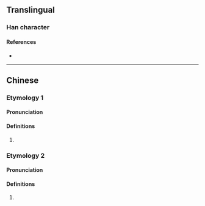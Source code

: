 {{character info}}
==Translingual==

===Han character===
{{Han char|rn=86|rad=火|as=13|sn=17|four=94827|canj=FTWB|ids=⿰火萬}}

====References====
* {{Han ref|kx=0684.280|dkj=19466|hdz=32240.080|uh=71E4|ud=29156|bh=ED60|bd=60768}}

----

==Chinese==
{{zh-forms}}

===Etymology 1===

====Pronunciation====
{{zh-pron
|m=tài
|c=taai3
|mc=y
|oc=y
|ma=
|cat=n
}}

====Definitions====
{{zh-hanzi}}

# {{zh-only|燤焥|[[smoke]]; [[mist]]; [[vapour]]}}

===Etymology 2===

====Pronunciation====
{{zh-pron
|m=liè
|c=
|ma=
|cat=
}}

====Definitions====
{{zh-hanzi}}

# {{rfdef|zh|sort=火13}} <!-- 火斷 -->